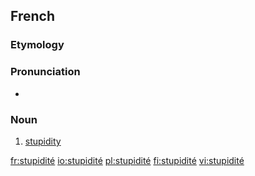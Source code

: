 ==French==

===Etymology===
{{etyl|la|fr}} {{term|stupiditas|lang=la}}

===Pronunciation===
* {{IPA|/sty.pi.di.te/|lang=fr}}

===Noun===
{{fr-noun|f}}

# [[stupidity]]

[[fr:stupidité]]
[[io:stupidité]]
[[pl:stupidité]]
[[fi:stupidité]]
[[vi:stupidité]]